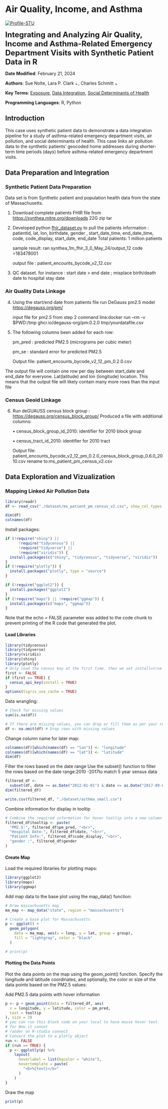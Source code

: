 # Air Quality, Income, and Asthma {#chapter-case-ma-pm25}

[![Profile-STU](images/user_profiles/profilestu.svg)](#profilestu)

<font size ="5"> **Integrating and Analyzing Air Quality, Income and Asthma-Related Emergency Department Visits with Synthetic Patient Data in R** </font>

**Date Modified**: February 21, 2024

**Authors**: Sue Nolte, Lara P. Clark [![author-lpc](images/orcid.png){width=10}](https://orcid.org/0000-0001-6940-5442), Charles Schmitt [![author-cps](images/orcid.png){width=10}](https://orcid.org/0000-0002-3148-2263)

**Key Terms**: [Exposure](https://tools.niehs.nih.gov/cchhglossary/?keyword=exposure&termOnlySearch=true&exactSearch=true), [Data Integration](https://tools.niehs.nih.gov/cchhglossary/?keyword=data+integration&termOnlySearch=true&exactSearch=true), [Social Determinants of Health](https://tools.niehs.nih.gov/cchhglossary/?keyword=social+determinants+of+health+(sdoh)&termOnlySearch=true&exactSearch=true)

**Programming Languages**: R, Python

## Introduction

This case uses synthetic patient data to demonstrate a data integration pipeline for a study of asthma-related emergency department visits, air pollution, and social determinants of health. This case links air pollution data to the synthetic patients' geocoded home addresses during shorter-term time periods (days) before asthma-related emergency department visits. 

## Data Preparation and Integration

### Synthetic Patient Data Preparation

Data set is from Synthetic patient and population health data from the state of Massachusetts.

1.  Download complete patients FHIR file from <https://synthea.mitre.org/downloads> 22G zip tar

2.  Developed python [fhir_dataset.py](https://github.com/NIEHS/pcor_climate_tools/blob/main/geospatial_analysis/data_wrangling/fhir_dataset.py "File github location") to pull the patients information : patientid, lat, lon, birthdate, gender , start_date_time, end_date_time, code, code_display, start_date, end_date Total patients: 1 million patients

    sample result: ran synthea_1m_fhir_3\_0_May_24/output_12 code =183478001

    output file : patient_encounts_bycode_v2_12.csv

3.  QC dataset. for instance : start date \> end date ; misplace birth/death date to hospital stay date\

### Air Quality Data Linkage

4.  Using the start/end date from patients file run DeGauss pm2.5 model <https://degauss.org/pm/>

    input file for pm2.5 from step 2
    command line:docker run --rm -v $PWD:/tmp ghcr.io/degauss-org/pm:0.2.0 tmp/yourdatafile.csv

5.  The following columns been added for each row:

    pm_pred : predicted PM2.5 (micrograms per cubic meter)

    pm_se : standard error for predicted PM2.5

    Output file: patient_encounts_bycode_v2_12_pm_0.2.0.csv

The output file will contain one row per day between start_date and end_date for everyone. Lat(latitude) and lon (longitude) location. This means that the output file will likely contain many more rows than the input file

### Census Geoid Linkage

6.  Run deGUAUSS census block group : <https://degauss.org/census_block_group/> Produced a file with additional columns:

    • census_block_group_id_2010: identifier for 2010 block group

    • census_tract_id_2010: identifier for 2010 tract

    Output file: patient_encounts_bycode_v2_12_pm_0.2.0_census_block_group_0.6.0_2010.csv
    rename to:ms_patient_pm_census_v2.csv

## Data Exploration and Vizualization

### Mapping Linked Air Pollution Data

```R
library(readr)
df <- read_csv("./dataset/ms_patient_pm_census_v2.csv", show_col_types = FALSE)
```

```r
dim(df)
colnames(df)
```


Install packages:

```r
if (!require("shiny") ||
      !require("tidycensus") ||
      !require("tidyverse") ||
      !require("viridis")) {
  install.packages(c("shiny", "tidycensus", "tidyverse", "viridis"))
}
if (!require("plotly")) {
  install.packages("plotly", type = "source")
}
```

```r
if (!require("ggplot2")) {
  install.packages("ggplot2")
}
if (!require("maps") || !require("ggmap")) {
  install.packages(c("maps", "ggmap"))
}
```
Note that the echo = FALSE parameter was added to the code chunk to prevent printing of the R code that generated the plot. 

#### Load Libraries {#new-session .unlisted .unnumbered}

```r
library(tidycensus)
library(tidyverse)
library(viridis)
library(shiny)
library(plotly)
# Only load the census key at the first time. then we set install=true
first <- FALSE
if (first == TRUE) {
  census_api_key(install = TRUE)
}
options(tigris_use_cache = TRUE)
```

Data wrangling:

```r
# Check for missing values
sum(is.na(df))

# If there are missing values, you can drop or fill them as per your requirement
df <- na.omit(df) # Drop rows with missing values
```

Change column name for later map:

```r
colnames(df)[which(names(df) == "lon")] <- "longitude"
colnames(df)[which(names(df) == "lat")] <- "latitude"
dim(df)
```

Filter the rows based on the date range Use the subset() function to filter the rows based on the date range:2010 -2017to match 5 year sensus data

```r
filtered_df <-
  subset(df, date >= as.Date("2012-01-01") & date <= as.Date("2017-09-01"))
dim(filtered_df)

write.csv(filtered_df, "./dataset/asthma_small.csv")
```

Combine information for display in tooltip

```r
# Combine the required information for hover tooltip into a new column
filtered_df$tooltip <- paste(
  "PM2.5:", filtered_df$pm_pred, "<br>",
  "Hospital Date:", filtered_df$date, "<br>",
  "Patient Info:", filtered_df$code_display, "<br>",
  "gender :", filtered_df$gender
)
```

#### Create Map {-}

Load the required libraries for plotting maps:

```r
library(ggplot2)
library(maps)
library(ggmap)
```

Add map data to the base plot using the map_data() function:

```R
# Draw massachusetts map
ma_map <- map_data("state", region = "massachusetts")

# Create a base plot for Massachusetts
p <- ggplot() +
  geom_polygon(
    data = ma_map, aes(x = long, y = lat, group = group),
    fill = "lightgray", color = "black"
  )
```

```R
# print(p)
```

#### Plotting the Data Points {-}

Plot the data points on the map using the geom_point() function. Specify the longitude and latitude coordinates, and optionally, the color or size of the data points based on the PM2.5 values:

Add PM2.5 data points with hover information

```r
p <- p + geom_point(data = filtered_df, aes(
  x = longitude, y = latitude, color = pm_pred,
  text = tooltip
), size = 3)
# you can run this block code on your local to have mouse hover text.
# for Now it cannot
# rander on R-studio connect
# Convert the plot to a plotly object
run <- FALSE
if (run == TRUE) {
  p <- ggplotly(p) %>%
    layout(
      hoverlabel = list(bgcolor = "white"),
      hovertemplate = paste(
        "<b>%{text}</b>"
      )
    )
}
```

Draw the map

```r
print(p)
```


